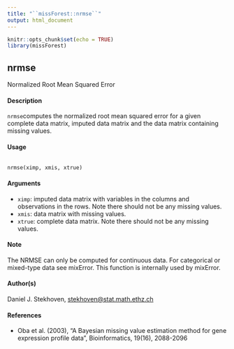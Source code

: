 ```yaml
---
title: "``missForest::nrmse``"
output: html_document
---
```


```r
knitr::opts_chunk$set(echo = TRUE)
library(missForest)
```
## nrmse
Normalized Root Mean Squared Error

#### Description
``nrmse``computes the normalized root mean squared error for a given complete data matrix, imputed
data matrix and the data matrix containing missing values.

#### Usage
<pre><code>
nrmse(ximp, xmis, xtrue)
</code></pre>

#### Arguments
* ``ximp``: imputed data matrix with variables in the columns and observations in the rows. Note there should not be any missing values.
* ``xmis``: data matrix with missing values.
* ``xtrue``: complete data matrix. Note there should not be any missing values.

#### Note
The NRMSE can only be computed for continuous data. For categorical or mixed-type data see
mixError. This function is internally used by mixError.

#### Author(s)
Daniel J. Stekhoven, <stekhoven@stat.math.ethz.ch>

#### References
* Oba et al. (2003), "A Bayesian missing value estimation method for gene expression profile data",
Bioinformatics, 19(16), 2088-2096
